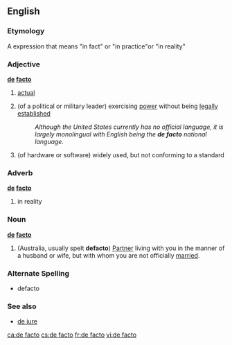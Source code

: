 {{see|defacto}}
{{wikipedia}}

==English==

===Etymology===
A {{L.}} expression that means "in fact" or "in practice"or "in reality"

===Adjective===
'''[[de]] [[facto]]'''

# [[actual]]
# {{cattag|politics|military}} (of a political or military leader) exercising [[power]] without being [[legally]] [[establish]]ed
#: ''Although the United States currently has no official language, it is largely monolingual with English being the '''de facto''' national language.''
# {{cattag|computing}} (of hardware or software) widely used, but not conforming to a standard

===Adverb===
'''[[de]] [[facto]]'''

# in reality

===Noun===
'''[[de]] [[facto]]'''

# {{rfv-sense}} (Australia, usually spelt '''defacto''') [[Partner]] living with you in the manner of a husband or wife, but with whom you are not officially [[married]].
===Alternate Spelling===
*defacto

===See also===
* [[de jure]]

[[ca:de facto]]
[[cs:de facto]]
[[fr:de facto]]
[[vi:de facto]]